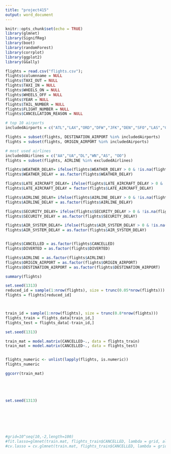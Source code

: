 ```yaml
---
title: "project415"
output: word_document
---
```


```r
knitr::opts_chunk$set(echo = TRUE)
library(glmnet)
library(SignifReg)
library(boot)
library(randomForest)
library(corrplot)
library(ggplot2)
library(GGally)
```


```r
flights = read.csv("flights.csv");
flights$columnname = NULL
flights$TAXI_OUT = NULL
flights$TAXI_IN = NULL
flights$WHEELS_ON = NULL
flights$WHEELS_OFF = NULL
flights$YEAR = NULL
flights$TAIL_NUMBER = NULL
flights$FLIGHT_NUMBER = NULL
flights$CANCELLATION_REASON = NULL
```


```r

# top 10 airports
includedAirports = c("ATL","LAX","ORD","DFW","JFK","DEN","SFO","LAS","CLT","SEA")

flights = subset(flights, DESTINATION_AIRPORT %in% includedAirports)
flights = subset(flights, ORIGIN_AIRPORT %in% includedAirports)

# most used airlines
includeddAirlines = c("AA","UA","DL","WN","AS", "OO")
flights = subset(flights, AIRLINE %in% excludedAirlines)
```



```r
flights$WEATHER_DELAY= ifelse(flights$WEATHER_DELAY > 0 & !is.na(flights$WEATHER_DELAY), 1, 0)
flights$WEATHER_DELAY = as.factor(flights$WEATHER_DELAY)

flights$LATE_AIRCRAFT_DELAY= ifelse(flights$LATE_AIRCRAFT_DELAY > 0 & !is.na(flights$LATE_AIRCRAFT_DELAY), 1, 0)
flights$LATE_AIRCRAFT_DELAY = factor(flights$LATE_AIRCRAFT_DELAY)

flights$AIRLINE_DELAY= ifelse(flights$AIRLINE_DELAY > 0 & !is.na(flights$AIRLINE_DELAY), 1, 0)
flights$AIRLINE_DELAY = as.factor(flights$AIRLINE_DELAY)

flights$SECURITY_DELAY= ifelse(flights$SECURITY_DELAY > 0 & !is.na(flights$SECURITY_DELAY), 1, 0)
flights$SECURITY_DELAY = as.factor(flights$SECURITY_DELAY)

flights$AIR_SYSTEM_DELAY= ifelse(flights$AIR_SYSTEM_DELAY > 0 & !is.na(flights$AIR_SYSTEM_DELAY), 1, 0)
flights$AIR_SYSTEM_DELAY = as.factor(flights$AIR_SYSTEM_DELAY)


flights$CANCELLED = as.factor(flights$CANCELLED)
flights$DIVERTED = as.factor(flights$DIVERTED)

flights$AIRLINE = as.factor(flights$AIRLINE)
flights$ORIGIN_AIRPORT = as.factor(flights$ORIGIN_AIRPORT)
flights$DESTINATION_AIRPORT = as.factor(flights$DESTINATION_AIRPORT)

summary(flights)
```


```r
set.seed(1313)
reduced_id = sample(1:nrow(flights), size = trunc(0.05*nrow(flights)))
flights = flights[reduced_id]



train_id = sample(1:nrow(flights), size = trunc(0.8*nrow(flights)))
flights_train = flights_data[train_id,]
flights_test = flights_data[-train_id,]
```



```r
set.seed(1313)

train_mat = model.matrix(CANCELLED~., data = flights_train)
train_mat = model.matrix(CANCELLED~., data = flights_test)


flights_numeric <- unlist(lapply(flights, is.numeric))  
flights_numeric

ggcorr(train_mat)






```


```r
set.seed(1313)







#grid=10^seq(10,-2,length=100)
#fit.lasso=glmnet(train.mat, flights_train$CANCELLED, lambda = grid, alpha = 1)
#cv.lasso = cv.glmnet(train.mat, flights_train$CANCELLED, lambda = grid, alpha = 1)









```